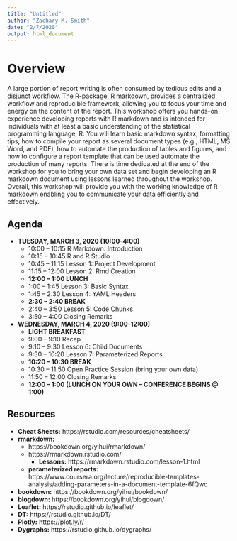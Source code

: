 ```yaml
---
title: "Untitled"
author: "Zachary M. Smith"
date: "2/7/2020"
output: html_document
---
```


# Overview

A large portion of report writing is often consumed by tedious edits and a disjunct workflow. The R-package, R markdown, provides a centralized workflow and reproducible framework, allowing you to focus your time and energy on the content of the report. This workshop offers you hands-on experience developing reports with R markdown and is intended for individuals with at least a basic understanding of the statistical programming language, R. You will learn basic markdown syntax, formatting tips, how to compile your report as several document types (e.g., HTML, MS Word, and PDF), how to automate the production of tables and figures, and how to configure a report template that can be used automate the production of many reports. There is time dedicated at the end of the workshop for you to bring your own data set and begin developing an R markdown document using lessons learned throughout the workshop. Overall, this workshop will provide you with the working knowledge of R markdown enabling you to communicate your data efficiently and effectively.


## Agenda 

- __TUESDAY, MARCH 3, 2020 (10:00-4:00)__
    * 10:00 – 10:15 R Markdown: Introduction
    * 10:15 – 10:45 R and R Studio
    * 10:45 – 11:15 Lesson 1: Project Development
    * 11:15 – 12:00 Lesson 2: Rmd Creation
    * __12:00 – 1:00 LUNCH__
    * 1:00 – 1:45 Lesson 3: Basic Syntax
    * 1:45 – 2:30 Lesson 4: YAML Headers
    * __2:30 – 2:40 BREAK__
    * 2:40 – 3:50 Lesson 5: Code Chunks
    * 3:50 – 4:00 Closing Remarks
- __WEDNESDAY, MARCH 4, 2020 (9:00-12:00)__
    * __LIGHT BREAKFAST__
    * 9:00 – 9:10 Recap
    * 9:10 – 9:30 Lesson 6: Child Documents
    * 9:30 – 10:20 Lesson 7: Parameterized Reports
    * __10:20 – 10:30 BREAK__
    * 10:30 – 11:50 Open Practice Session (bring your own data)
    * 11:50 – 12:00 Closing Remarks
    * __12:00 – 1:00 (LUNCH ON YOUR OWN – CONFERENCE BEGINS @ 1:00)__

## Resources

* __Cheat Sheets:__ https://rstudio.com/resources/cheatsheets/
* __rmarkdown:__ 
    + https://bookdown.org/yihui/rmarkdown/
    + https://rmarkdown.rstudio.com/
        + __Lessons:__ https://rmarkdown.rstudio.com/lesson-1.html
    + __parameterized reports:__ https://www.coursera.org/lecture/reproducible-templates-analysis/adding-parameters-in-a-document-template-6fQwc
* __bookdown:__ https://bookdown.org/yihui/bookdown/
* __blogdown:__ https://bookdown.org/yihui/blogdown/
* __Leaflet:__ https://rstudio.github.io/leaflet/
* __DT:__ https://rstudio.github.io/DT/
* __Plotly:__ https://plot.ly/r/
* __Dygraphs:__ https://rstudio.github.io/dygraphs/
